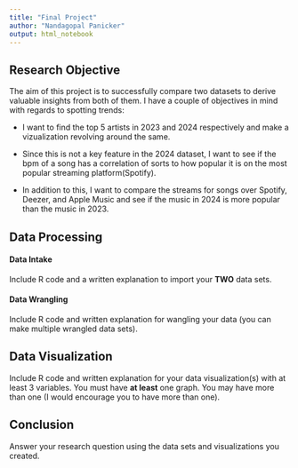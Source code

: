 ```yaml
---
title: "Final Project"
author: "Nandagopal Panicker"
output: html_notebook
---
```



## Research Objective 

The aim of this project is to successfully compare two datasets to derive valuable insights from both of them. I have a couple of objectives in mind with regards to spotting trends:

* I want to find the top 5 artists in 2023 and 2024 respectively and make a vizualization revolving around the same.

* Since this is not a key feature in the 2024 dataset, I want to see if the bpm of a song has a correlation of sorts to how popular it is on the most popular streaming platform(Spotify).

* In addition to this, I want to compare the streams for songs over Spotify, Deezer, and Apple Music and see if the music in 2024 is more popular than the music in 2023.


## Data Processing 

#### Data Intake 

Include R code and a written explanation to import your **TWO** data sets.

#### Data Wrangling 

Include R code and written explanation for wangling your data (you can make multiple wrangled data sets). 




## Data Visualization

Include R code and written explanation for your data visualization(s) with at least 3 variables. You must have **at least** one graph. You may have more than one (I would encourage you to have more than one). 




## Conclusion

Answer your research question using the data sets and visualizations you created. 
